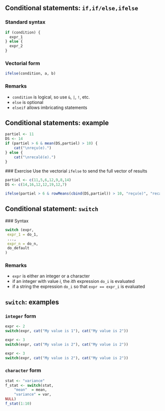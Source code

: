 ## Conditional statements: `if,if/else,ifelse`

### Standard syntax

```r
if (condition) { 
  expr_1
} else {
  expr_2
}
```

### Vectorial form

```r
ifelse(condition, a, b)
```

### Remarks

- `condition` is logical, so use `&`, `|`, `!`, etc. 
- `else`  is optional
- `elseif` allows imbricating statements


## Conditional statements: example

```r
partiel <- 11
DS <- 14
if (partiel > 6 & mean(DS,partiel) > 10) {
    cat("\nreçu(e).")
} else {
    cat("\nrecalé(e).")
}
```

### Exercise
Use the vectorial `ifelse` to  send the full vector of results

```r
partiel <- c(11,5,6,12,9,8,14)
DS <- c(14,16,12,12,19,12,7)
```

\pause

```r
ifelse(partiel > 6 & rowMeans(cbind(DS,partiel)) > 10, "reçu(e)", "recalé(e)")
```

## Conditional statement: `switch`

### Syntax

```r
switch (expr,
 expr_1 = do_1,
 ...,
 expr_n = do_n,
 do_default
) 
```

### Remarks

- `expr` is either an integer or a character
-  if an integer with value $i$, the $ith$ expression `do_i` is evaluated
-  if a string the expression `do_i` so that `expr == expr_i` is evaluated

## `switch`: examples 

### `integer` form

```r
expr <- 2
switch(expr, cat("My value is 1"), cat("My value is 2"))
```

```r
expr <- 3
switch(expr, cat("My value is 2"), cat("My value is 2"))
```

```r
expr <- 3
switch(expr, cat("My value is 2"), cat("My value is 2"))
```

\pause

### `character` form

```r
stat <- "variance"
f_stat <- switch(stat,
    "mean"  = mean,
    "variance" = var,
NULL)
f_stat(1:10)
```


